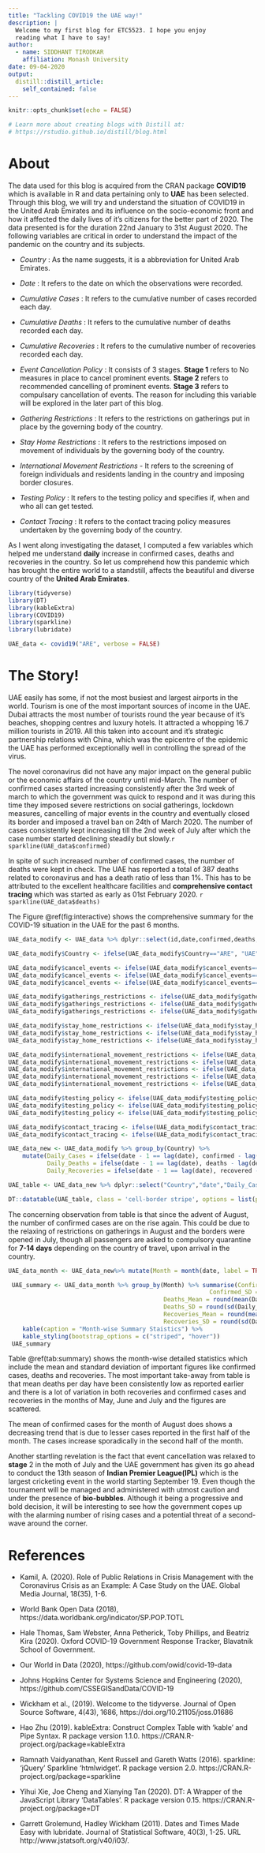 ```yaml
---
title: "Tackling COVID19 the UAE way!"
description: |
  Welcome to my first blog for ETC5523. I hope you enjoy 
  reading what I have to say!
author:
  - name: SIDDHANT TIRODKAR 
    affiliation: Monash University
date: 09-04-2020
output:
  distill::distill_article:
    self_contained: false
---
```


```r
knitr::opts_chunk$set(echo = FALSE)

# Learn more about creating blogs with Distill at:
# https://rstudio.github.io/distill/blog.html

```

# About

The data used for this blog is acquired from the CRAN package **COVID19** which is available in R and data pertaining only to **UAE** has been selected. Through this blog, we will try and understand the situation of COVID19 in the United Arab Emirates and its influence on the socio-economic front and how it affected the daily lives of it's citizens for the better part of 2020. The data presented is for the duration 22nd January to 31st August 2020. The following variables are critical in order to understand the impact of the pandemic on the country and its subjects.

- *Country* : As the name suggests, it is a abbreviation for United Arab Emirates.

- *Date* : It refers to the date on which the observations were recorded.

- *Cumulative Cases* : It refers to the cumulative number of cases recorded each day.

- *Cumulative Deaths* : It refers to the cumulative number of deaths recorded each day.

- *Cumulative Recoveries* : It refers to the cumulative number of recoveries recorded each day.

- *Event Cancellation Policy* : It consists of 3 stages. **Stage 1** refers to No measures in place to cancel prominent events. **Stage 2** refers to recommended cancelling of prominent events. **Stage 3** refers to compulsary cancellation of events. The reason for including this variable will be explored in the later part of this blog.

- *Gathering Restrictions* : It refers to the restrictions on gatherings put in place by the governing body of the country.

- *Stay Home Restrictions* : It refers to the restrictions imposed on movement of individuals by the governing body of the country.

- *International Movement Restrictions* - It refers to the screening of foreign individuals and residents landing in the country and imposing border closures.

- *Testing Policy* : It refers to the testing policy and specifies if, when and who all can get tested.

- *Contact Tracing* : It refers to the contact tracing policy measures undertaken by the governing body of the country.

As I went along investigating the dataset, I computed a few variables which helped me understand **daily** increase in confirmed cases, deaths and recoveries in the country. So let us comprehend how this pandemic which has brought the entire world to a standstill, affects the beautiful and diverse country of the **United Arab Emirates**.

```r
library(tidyverse)
library(DT)
library(kableExtra)
library(COVID19)
library(sparkline)
library(lubridate)
```

```r
UAE_data <- covid19("ARE", verbose = FALSE)
```

# The Story!

UAE easily has some, if not the most busiest and largest airports in the world. Tourism is one of the most important sources of income in the UAE. Dubai attracts the most number of tourists round the year because of it's beaches, shopping centres and luxury hotels. It attracted a whopping 16.7 million tourists in 2019. All this taken into account and it's strategic partnership relations with China, which was the epicentre of the epidemic the UAE has performed exceptionally well in controlling the spread of the virus. 

The novel coronavirus did not have any major impact on the general public or the economic affairs of the country until mid-March. The number of confirmed cases started increasing consistently after the 3rd week of march to which the government was quick to respond and it was during this time they imposed severe restrictions on social gatherings, lockdown measures, cancelling of major events in the country and eventually closed its border and imposed a travel ban on 24th of March 2020. The number of cases consistently kept increasing till the 2nd week of July after which the case number started declining steadily but slowly.`r sparkline(UAE_data$confirmed)`

In spite of such increased number of confirmed cases, the number of deaths were kept in check. The UAE has reported a total of 387 deaths related to coronavirus and has a death ratio of less than 1%. This has to be attributed to the excellent healthcare facilities and **comprehensive contact tracing** which was started as early as 01st February 2020. `r sparkline(UAE_data$deaths)`

The Figure \@ref(fig:interactive) shows the comprehensive summary for the COVID-19 situation in the UAE for the past 6 months.



```r
UAE_data_modify <- UAE_data %>% dplyr::select(id,date,confirmed,deaths,recovered,cancel_events, gatherings_restrictions, stay_home_restrictions, international_movement_restrictions, testing_policy, contact_tracing) %>% rename(Country = id) %>% head(223)
```

```r
UAE_data_modify$Country <- ifelse(UAE_data_modify$Country=="ARE", "UAE", UAE_data_modify$Country)
```

```r
UAE_data_modify$cancel_events <- ifelse(UAE_data_modify$cancel_events=="0", "stage1", UAE_data_modify$cancel_events) 
UAE_data_modify$cancel_events <- ifelse(UAE_data_modify$cancel_events=="1", "stage2", UAE_data_modify$cancel_events)
UAE_data_modify$cancel_events <- ifelse(UAE_data_modify$cancel_events=="2", "stage3", UAE_data_modify$cancel_events)
```

```r
UAE_data_modify$gatherings_restrictions <- ifelse(UAE_data_modify$gatherings_restrictions=="0", "No Restrictions", UAE_data_modify$gatherings_restrictions)
UAE_data_modify$gatherings_restrictions <- ifelse(UAE_data_modify$gatherings_restrictions=="2", "100-1000 People allowed", UAE_data_modify$gatherings_restrictions)
UAE_data_modify$gatherings_restrictions <- ifelse(UAE_data_modify$gatherings_restrictions=="4", "Less than 10", UAE_data_modify$gatherings_restrictions)
```

```r
UAE_data_modify$stay_home_restrictions <- ifelse(UAE_data_modify$stay_home_restrictions=="0", "No Measures", UAE_data_modify$stay_home_restrictions)
UAE_data_modify$stay_home_restrictions <- ifelse(UAE_data_modify$stay_home_restrictions=="1", "Recommended staying at home", UAE_data_modify$stay_home_restrictions)
UAE_data_modify$stay_home_restrictions <- ifelse(UAE_data_modify$stay_home_restrictions=="2", "Restrictions on leaving home", UAE_data_modify$stay_home_restrictions)
```

```r
UAE_data_modify$international_movement_restrictions <- ifelse(UAE_data_modify$international_movement_restrictions=="0", "No Measures", UAE_data_modify$international_movement_restrictions)
UAE_data_modify$international_movement_restrictions <- ifelse(UAE_data_modify$international_movement_restrictions=="1", "Screening", UAE_data_modify$international_movement_restrictions)
UAE_data_modify$international_movement_restrictions <- ifelse(UAE_data_modify$international_movement_restrictions=="2", "Quarantine Measures", UAE_data_modify$international_movement_restrictions)
UAE_data_modify$international_movement_restrictions <- ifelse(UAE_data_modify$international_movement_restrictions=="3", "Ban on high-risk regions", UAE_data_modify$international_movement_restrictions)
UAE_data_modify$international_movement_restrictions <- ifelse(UAE_data_modify$international_movement_restrictions=="4", "Border Closed", UAE_data_modify$international_movement_restrictions)
```

```r
UAE_data_modify$testing_policy <- ifelse(UAE_data_modify$testing_policy=="0", "No Testing", UAE_data_modify$testing_policy)
UAE_data_modify$testing_policy <- ifelse(UAE_data_modify$testing_policy=="1", "Testing only if symptoms show", UAE_data_modify$testing_policy)
UAE_data_modify$testing_policy <- ifelse(UAE_data_modify$testing_policy=="3", "Open Public Testing", UAE_data_modify$testing_policy)
```

```r
UAE_data_modify$contact_tracing <- ifelse(UAE_data_modify$contact_tracing=="0", "No Contact Tracing", UAE_data_modify$contact_tracing)
UAE_data_modify$contact_tracing <- ifelse(UAE_data_modify$contact_tracing=="2", "Comprehensive Contact Tracing", UAE_data_modify$contact_tracing)
```



```r
UAE_data_new <- UAE_data_modify %>% group_by(Country) %>% 
    mutate(Daily_Cases = ifelse(date - 1 == lag(date), confirmed - lag(confirmed), NA),
           Daily_Deaths = ifelse(date - 1 == lag(date), deaths - lag(deaths), NA),
           Daily_Recoveries = ifelse(date - 1 == lag(date), recovered - lag(recovered), NA))
```

```r
UAE_table <- UAE_data_new %>% dplyr::select("Country","date","Daily_Cases","Daily_Deaths","Daily_Recoveries","cancel_events","stay_home_restrictions","international_movement_restrictions","contact_tracing") %>% rename(Date = date, "Events Cancellation Policy" = cancel_events, "Travel Restrictions"= international_movement_restrictions, "Indoor Restrictions" = stay_home_restrictions, "Contact Tracing" = contact_tracing)
```

```r
DT::datatable(UAE_table, class = 'cell-border stripe', options = list(pageLength = 5))
```

The concerning observation from table is that since the advent of August, the number of confirmed cases are on the rise again. This could be due to the relaxing of restrictions on gatherings in August and the borders were opened in July, though all passengers are asked to compulsory quarantine for **7-14 days** depending on the country of travel, upon arrival in the country.

```r
UAE_data_month <- UAE_data_new%>% mutate(Month = month(date, label = TRUE))

```

```r
 UAE_summary <- UAE_data_month %>% group_by(Month) %>% summarise(Confirmed_Mean = round(mean(Daily_Cases, na.rm = TRUE),2),
                                                         Confirmed_SD = round(sd(Daily_Cases, na.rm = TRUE),2),
                                            Deaths_Mean = round(mean(Daily_Deaths, na.rm = TRUE), 2),
                                            Deaths_SD = round(sd(Daily_Deaths, na.rm = TRUE),2),
                                            Recoveries_Mean = round(mean(Daily_Recoveries, na.rm = TRUE),2),
                                            Recoveries_SD = round(sd(Daily_Recoveries, na.rm = TRUE),2)) %>%
    kable(caption = "Month-wise Summary Staistics") %>%
    kable_styling(bootstrap_options = c("striped", "hover"))
 UAE_summary
```

Table \@ref(tab:summary) shows the month-wise detailed statistics which include the mean and standard deviation of important figures like confirmed cases, deaths and recoveries. The most important take-away from table is that mean deaths per day have been consistently low as reported earlier and there is a lot of variation in both recoveries and confirmed cases and recoveries in the months of May, June and July and the figures are scattered.

The mean of confirmed cases for the month of August does shows a decreasing trend that is due to lesser cases reported in the first half of the month. The cases increase sporadically in the second half of the month.


Another startling revelation is the fact that event cancellation was relaxed to **stage** 2 in the moth of July and the UAE government has given its go ahead to conduct the 13th season of **Indian Premier League(IPL)** which is the largest cricketing event in the world starting September 19. Even though the tournament will be managed and administered with utmost caution and under the presence of **bio-bubbles**. Although it being a progressive and bold decision, it will be interesting to see how the government copes up with the alarming number of rising cases and a potential threat of a second-wave around the corner.

# References

- Kamil, A. (2020). Role of Public Relations in Crisis Management with the Coronavirus Crisis as an Example: A Case Study on the UAE. Global Media Journal, 18(35), 1-6.

- World Bank Open Data (2018), https://data.worldbank.org/indicator/SP.POP.TOTL

- Hale Thomas, Sam Webster, Anna Petherick, Toby Phillips, and Beatriz Kira (2020). Oxford COVID-19 Government Response Tracker, Blavatnik
  School of Government.

- Our World in Data (2020), https://github.com/owid/covid-19-data

- Johns Hopkins Center for Systems Science and Engineering (2020), https://github.com/CSSEGISandData/COVID-19

- Wickham et al., (2019). Welcome to the tidyverse. Journal of Open Source Software, 4(43), 1686, https://doi.org/10.21105/joss.01686

- Hao Zhu (2019). kableExtra: Construct Complex Table with 'kable' and Pipe Syntax. R package version 1.1.0. https://CRAN.R-project.org/package=kableExtra
  
- Ramnath Vaidyanathan, Kent Russell and Gareth Watts (2016). sparkline: 'jQuery' Sparkline 'htmlwidget'. R package version 2.0. https://CRAN.R-project.org/package=sparkline

- Yihui Xie, Joe Cheng and Xianying Tan (2020). DT: A Wrapper of the JavaScript Library 'DataTables'. R package version 0.15.
https://CRAN.R-project.org/package=DT

- Garrett Grolemund, Hadley Wickham (2011). Dates and Times Made Easy with lubridate. Journal of Statistical Software, 40(3), 1-25. URL
http://www.jstatsoft.org/v40/i03/.
